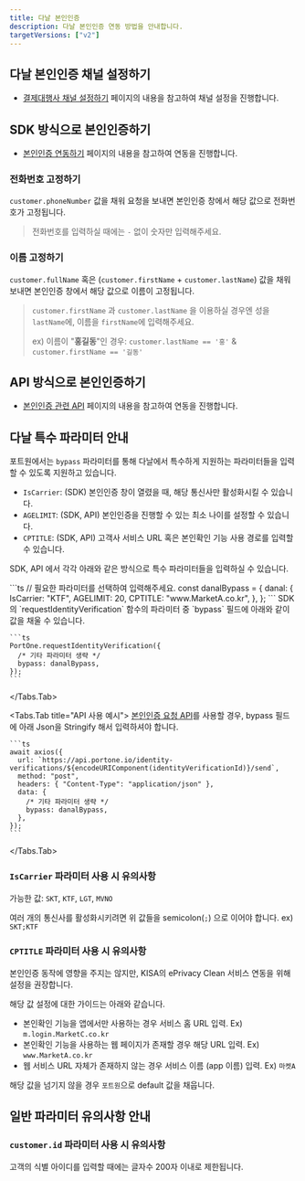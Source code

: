 ```yaml
---
title: 다날 본인인증
description: 다날 본인인증 연동 방법을 안내합니다.
targetVersions: ["v2"]
---
```



## 다날 본인인증 채널 설정하기

- [결제대행사 채널 설정하기](/opi/ko/integration/ready/readme#3-결제대행사-채널-설정하기)  페이지의 내용을 참고하여 채널 설정을 진행합니다.

## SDK 방식으로 본인인증하기

- [본인인증 연동하기](/opi/ko/extra/identity-verification/readme-v2) 페이지의 내용을 참고하여 연동을 진행합니다.

### 전화번호 고정하기

`customer.phoneNumber` 값을 채워 요청을 보내면 본인인증 창에서 해당 값으로 전화번호가 고정됩니다.

> 전화번호를 입력하실 때에는 `-` 없이 숫자만 입력해주세요.

### 이름 고정하기

`customer.fullName` 혹은 (`customer.firstName` + `customer.lastName`) 값을 채워 보내면 본인인증
창에서 해당 값으로 이름이 고정됩니다.

> `customer.firstName` 과 `customer.lastName` 을 이용하실 경우엔 성을 `lastName`에, 이름을 `firstName`에 입력해주세요.
>
> ex) 이름이 "**홍길동**"인 경우: `customer.lastName == '홍'` & `customer.firstName == '길동'`

## API 방식으로 본인인증하기

- [본인인증 관련 API](/api/rest-v2/identityVerification) 페이지의 내용을 참고하여 연동을 진행합니다.

## 다날 특수 파라미터 안내

포트원에서는 `bypass` 파라미터를 통해 다날에서 특수하게 지원하는 파라미터들을 입력할 수 있도록 지원하고 있습니다.

- `IsCarrier`: (SDK) 본인인증 창이 열렸을 때, 해당 통신사만 활성화시킬 수 있습니다.
- `AGELIMIT`: (SDK, API) 본인인증을 진행할 수 있는 최소 나이를 설정할 수 있습니다.
- `CPTITLE`: (SDK, API) 고객사 서비스 URL 혹은 본인확인 기능 사용 경로를 입력할 수 있습니다.

SDK, API 에서 각각 아래와 같은 방식으로 특수 파라미터들을 입력하실 수 있습니다.

<Tabs>
  <Tabs.Tab title="bypass 파라미터 예시">
    ```ts
    // 필요한 파라미터를 선택하여 입력해주세요.
    const danalBypass = {
      danal: {
        IsCarrier: "KTF",
        AGELIMIT: 20,
        CPTITLE: "www.MarketA.co.kr",
      },
    };
    ```
  </Tabs.Tab>
</Tabs>

<Tabs>
  <Tabs.Tab title="SDK 사용 예시">
    SDK의 `requestIdentityVerification` 함수의 파라미터 중 `bypass` 필드에 아래와 같이 값을 채울 수 있습니다.

    ```ts
    PortOne.requestIdentityVerification({
      /* 기타 파라미터 생략 */
      bypass: danalBypass,
    });
    ```
  </Tabs.Tab>

  <Tabs.Tab title="API 사용 예시">
    [본인인증 요청 API](/api/rest-v2/identityVerification#post%20%2Fidentity-verifications%2F%7BidentityVerificationId%7D%2Fsend)를 사용할 경우, bypass 필드에 아래 Json을 Stringify 해서 입력하셔야 합니다.

    ```ts
    await axios({
      url: `https://api.portone.io/identity-verifications/${encodeURIComponent(identityVerificationId)}/send`,
      method: "post",
      headers: { "Content-Type": "application/json" },
      data: {
        /* 기타 파라미터 생략 */
        bypass: danalBypass,
      },
    });
    ```
  </Tabs.Tab>
</Tabs>

### `IsCarrier` 파라미터 사용 시 유의사항

가능한 값: `SKT`, `KTF`, `LGT`, `MVNO`

여러 개의 통신사를 활성화시키려면 위 값들을 semicolon(`;`) 으로 이어야 합니다. ex) `SKT;KTF`

### `CPTITLE` 파라미터 사용 시 유의사항

본인인증 동작에 영향을 주지는 않지만, KISA의 ePrivacy Clean 서비스 연동을 위해 설정을 권장합니다.

해당 값 설정에 대한 가이드는 아래와 같습니다.

- 본인확인 기능을 앱에서만 사용하는 경우 서비스 홈 URL 입력. Ex) `m.login.MarketC.co.kr`
- 본인확인 기능을 사용하는 웹 페이지가 존재할 경우 해당 URL 입력. Ex) `www.MarketA.co.kr`
- 웹 서비스 URL 자체가 존재하지 않는 경우 서비스 이름 (app 이름) 입력. Ex) `마켓A`

해당 값을 넘기지 않을 경우 `포트원`으로 default 값을 채웁니다.

## 일반 파라미터 유의사항 안내

### `customer.id` 파라미터 사용 시 유의사항

고객의 식별 아이디를 입력할 때에는 글자수 200자 이내로 제한됩니다.
